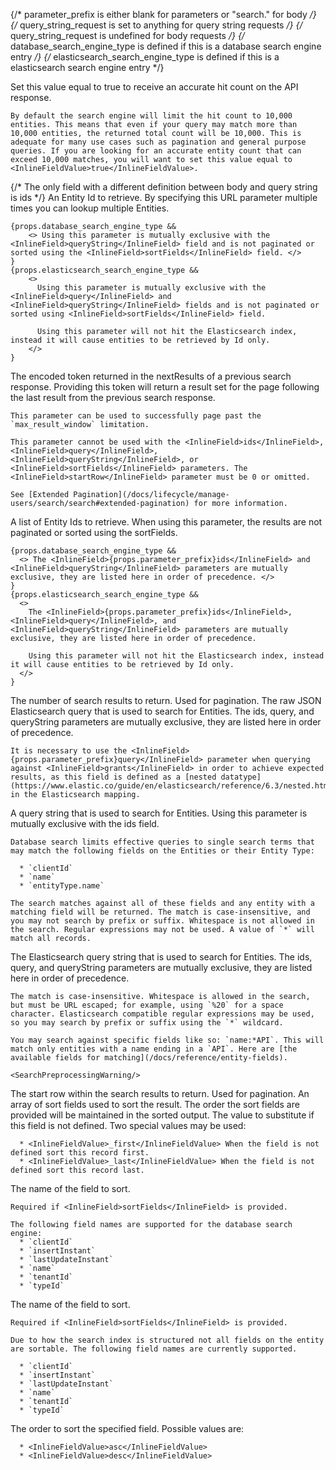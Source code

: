 
{/*  parameter_prefix is either blank for parameters or "search." for body */}
{/*  query_string_request is set to anything for query string requests */}
{/*  query_string_request is undefined for body requests */}
{/*  database_search_engine_type is defined if this is a database search engine entry */}
{/*  elasticsearch_search_engine_type is defined if this is a elasticsearch search engine entry */}

<APIBlock>
  <APIField name={props.parameter_prefix + "accurateTotal"} type="Boolean" optional defaults="false">
    Set this value equal to <InlineFieldValue>true</InlineFieldValue> to receive an accurate hit count on the API response.

    By default the search engine will limit the hit count to 10,000 entities. This means that even if your query may match more than 10,000 entities, the returned total count will be 10,000. This is adequate for many use cases such as pagination and general purpose queries. If you are looking for an accurate entity count that can exceed 10,000 matches, you will want to set this value equal to <InlineFieldValue>true</InlineFieldValue>.
  </APIField>
  {/*  The only field with a different definition between body and query string is ids */}
  <APIField name={props.parameter_prefix + "ids"} type="UUID" optional renderif={!!props.query_string_request}>
    An Entity Id to retrieve. By specifying this URL parameter multiple times you can lookup multiple Entities.

    {props.database_search_engine_type &&
        <> Using this parameter is mutually exclusive with the <InlineField>queryString</InlineField> field and is not paginated or sorted using the <InlineField>sortFields</InlineField> field. </>
    }
    {props.elasticsearch_search_engine_type &&
        <>
          Using this parameter is mutually exclusive with the <InlineField>query</InlineField> and <InlineField>queryString</InlineField> fields and is not paginated or sorted using <InlineField>sortFields</InlineField> field.

          Using this parameter will not hit the Elasticsearch index, instead it will cause entities to be retrieved by Id only.
        </>
    }
  </APIField>
  <APIField name="nextResults" type="String" optional since="1.48.0" renderif={!!props.elasticsearch_search_engine_type}>
    The encoded token returned in the <InlineField>nextResults</InlineField> of a previous search response. Providing this token will return a result set for the page following the last result from the previous search response.
    
    This parameter can be used to successfully page past the `max_result_window` limitation.

    This parameter cannot be used with the <InlineField>ids</InlineField>, <InlineField>query</InlineField>, <InlineField>queryString</InlineField>, or <InlineField>sortFields</InlineField> parameters. The <InlineField>startRow</InlineField> parameter must be 0 or omitted.

    See [Extended Pagination](/docs/lifecycle/manage-users/search/search#extended-pagination) for more information.
  </APIField>
  <APIField name={props.parameter_prefix + "ids"} type="Boolean" optional defaults="false" renderif={!props.query_string_request}>
    A list of Entity Ids to retrieve. When using this parameter, the results are not paginated or sorted using the <InlineField>sortFields</InlineField>.

    {props.database_search_engine_type &&
      <> The <InlineField>{props.parameter_prefix}ids</InlineField> and <InlineField>queryString</InlineField> parameters are mutually exclusive, they are listed here in order of precedence. </>
    }
    {props.elasticsearch_search_engine_type &&
      <>
        The <InlineField>{props.parameter_prefix}ids</InlineField>, <InlineField>query</InlineField>, and <InlineField>queryString</InlineField> parameters are mutually exclusive, they are listed here in order of precedence.

        Using this parameter will not hit the Elasticsearch index, instead it will cause entities to be retrieved by Id only.
      </>
    }
  </APIField>
  <APIField name={props.parameter_prefix + "numberOfResults"} type="Boolean" optional defaults="25">
    The number of search results to return. Used for pagination.
  </APIField>
  <APIField name={props.parameter_prefix + "query"} type="String" optional renderif={!!props.elasticsearch_search_engine_type}>
    The raw JSON Elasticsearch query that is used to search for Entities.  The <InlineField>ids</InlineField>, <InlineField>query</InlineField>, and <InlineField>queryString</InlineField>  parameters are mutually exclusive, they are listed here in order of precedence.

    It is necessary to use the <InlineField>{props.parameter_prefix}query</InlineField> parameter when querying against <InlineField>grants</InlineField> in order to achieve expected results, as this field is defined as a [nested datatype](https://www.elastic.co/guide/en/elasticsearch/reference/6.3/nested.html) in the Elasticsearch mapping.
  </APIField>
  <APIField name={props.parameter_prefix + "queryString"} type="String" optional renderif={!!props.database_search_engine_type}>
    A query string that is used to search for Entities. Using this parameter is mutually exclusive with the <InlineField>ids</InlineField> field.

    Database search limits effective queries to single search terms that may match the following fields on the Entities or their Entity Type:

      * `clientId`
      * `name`
      * `entityType.name`

    The search matches against all of these fields and any entity with a matching field will be returned. The match is case-insensitive, and you may not search by prefix or suffix. Whitespace is not allowed in the search. Regular expressions may not be used. A value of `*` will match all records.
  </APIField>
  <APIField name={props.parameter_prefix + "queryString"} type="String" optional renderif={!!props.elasticsearch_search_engine_type}>
    The Elasticsearch query string that is used to search for Entities.  The <InlineField>ids</InlineField>, <InlineField>query</InlineField>, and <InlineField>queryString</InlineField>  parameters are mutually exclusive, they are listed here in order of precedence.

    The match is case-insensitive. Whitespace is allowed in the search, but must be URL escaped; for example, using `%20` for a space character. Elasticsearch compatible regular expressions may be used, so you may search by prefix or suffix using the `*` wildcard.

    You may search against specific fields like so: `name:*API`. This will match only entities with a name ending in a `API`. Here are [the available fields for matching](/docs/reference/entity-fields).

    <SearchPreprocessingWarning/>
  </APIField>
  <APIField name={props.parameter_prefix + "startRow"} type="Integer" optional defaults="0">
    The start row within the search results to return. Used for pagination.
  </APIField>
  <APIField name={props.parameter_prefix + "sortFields"} type="Array" optional>
    An array of sort fields used to sort the result. The order the sort fields are provided will be maintained in the sorted output.
  </APIField>
  <APIField name={props.parameter_prefix + "sortFields[x].missing"} type="String" optional defaults="_last" renderif={!!props.elasticsearch_search_engine_type}>
    The value to substitute if this field is not defined. Two special values may be used:

      * <InlineFieldValue>_first</InlineFieldValue> When the field is not defined sort this record first.
      * <InlineFieldValue>_last</InlineFieldValue> When the field is not defined sort this record last.
  </APIField>
  <APIField name={props.parameter_prefix + "sortFields[x].name"} type="String" optional renderif={!!props.database_search_engine_type}>
    The name of the field to sort.

    Required if <InlineField>sortFields</InlineField> is provided.

    The following field names are supported for the database search engine:
      * `clientId`
      * `insertInstant`
      * `lastUpdateInstant`
      * `name`
      * `tenantId`
      * `typeId`
  </APIField>
  <APIField name={props.parameter_prefix + "sortFields[x].name"} type="String" optional renderif={!!props.elasticsearch_search_engine_type}>
    The name of the field to sort.

    Required if <InlineField>sortFields</InlineField> is provided.

    Due to how the search index is structured not all fields on the entity are sortable. The following field names are currently supported.

      * `clientId`
      * `insertInstant`
      * `lastUpdateInstant`
      * `name`
      * `tenantId`
      * `typeId`
  </APIField>
  <APIField name={props.parameter_prefix + "sortFields[x].order"} type="String" optional defaults="asc">
    The order to sort the specified field. Possible values are:

      * <InlineFieldValue>asc</InlineFieldValue>
      * <InlineFieldValue>desc</InlineFieldValue>
  </APIField>
</APIBlock>
